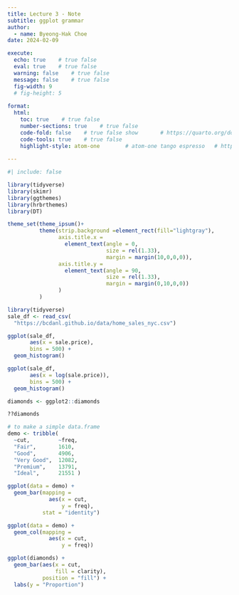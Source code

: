 ```yaml
---
title: Lecture 3 - Note
subtitle: ggplot grammar
author: 
  - name: Byeong-Hak Choe
date: 2024-02-09

execute: 
  echo: true    # true false
  eval: true    # true false
  warning: false    # true false
  message: false    # true false
  fig-width: 9
  # fig-height: 5
  
format: 
  html:
    toc: true    # true false
    number-sections: true    # true false
    code-fold: false    # true false show       # https://quarto.org/docs/output-formats/html-code.html
    code-tools: true    # true false
    highlight-style: atom-one        # atom-one tango espresso   # https://quarto.org/docs/output-formats/html-code.html#highlighting
    
---
```


```r
#| include: false

library(tidyverse)
library(skimr)
library(ggthemes)
library(hrbrthemes)
library(DT)

theme_set(theme_ipsum()+
          theme(strip.background =element_rect(fill="lightgray"),
                axis.title.x = 
                  element_text(angle = 0,
                               size = rel(1.33),
                               margin = margin(10,0,0,0)),
                axis.title.y = 
                  element_text(angle = 90,
                               size = rel(1.33),
                               margin = margin(0,10,0,0))
                )
          )
```


```r
library(tidyverse)
sale_df <- read_csv(
  "https://bcdanl.github.io/data/home_sales_nyc.csv")
```


```r
ggplot(sale_df, 
       aes(x = sale.price), 
       bins = 500) +
  geom_histogram()
```


```r
ggplot(sale_df, 
       aes(x = log(sale.price)), 
       bins = 500) +
  geom_histogram()


```


```r
diamonds <- ggplot2::diamonds

??diamonds
```



```r
# to make a simple data.frame
demo <- tribble(         
  ~cut,         ~freq,
  "Fair",       1610,
  "Good",       4906,
  "Very Good",  12082,
  "Premium",    13791,
  "Ideal",      21551 )

ggplot(data = demo) +
  geom_bar(mapping = 
             aes(x = cut, 
                 y = freq), 
           stat = "identity")
```


```r

ggplot(data = demo) +
  geom_col(mapping = 
             aes(x = cut, 
                 y = freq))
```

```r

ggplot(diamonds) +
  geom_bar(aes(x = cut,
               fill = clarity),
           position = "fill") +
  labs(y = "Proportion")

```

